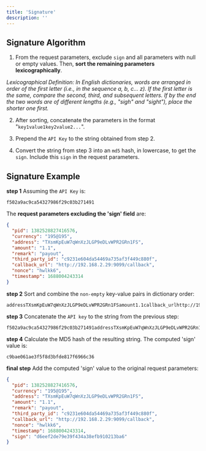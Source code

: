 ```yaml
---
title: 'Signature'
description: ''
---
```


## Signature Algorithm

1) From the request parameters, exclude `sign` and all parameters with null or empty values. Then, **sort the remaining parameters lexicographically**. 

_Lexicographical Definition: In English dictionaries, words are arranged in order of the first letter (i.e., in the sequence a, b, c... z). If the first letter is the same, compare the second, third, and subsequent letters. If by the end the two words are of different lengths (e.g., "sigh" and "sight"), place the shorter one first._

2) After sorting, concatenate the parameters in the format "`key1value1key2value2...`".

3) Prepend the `API Key` to the string obtained from step 2.

4) Convert the string from step 3 into an `md5` hash, in lowercase, to get the `sign`. Include this `sign` in the request parameters.

## Signature Example

**step 1** Assuming the `API Key` is:

```
f502a9ac9ca54327986f29c03b271491
```

The **request parameters excluding the 'sign' field** are:


```json
{
  "pid": 1382528827416576,
  "currency": "195@195",
  "address": "TXsmKpEuW7qWnXzJLGP9eDLvWPR2GRn1FS",
  "amount": "1.1",
  "remark": "payout",
  "third_party_id": "c9231e604da54469a735af3f449c880f",
  "callback_url": "http://192.168.2.29:9099/callback",
  "nonce": "hwlkk6",
  "timestamp": 1688004243314
}
```

**step 2**  Sort and combine the `non-empty` key-value pairs in dictionary order:

```
addressTXsmKpEuW7qWnXzJLGP9eDLvWPR2GRn1FSamount1.1callback_urlhttp://192.168.2.29:9099/callbackcurrency195@195noncemb8udupid1382528827416576remarkpayoutthird_party_id19faf9d3c8f34caf926f332f3021e887timestamp1688003966801
```

**step 3**  Concatenate the `API key` to the string from the previous step:

```
f502a9ac9ca54327986f29c03b271491addressTXsmKpEuW7qWnXzJLGP9eDLvWPR2GRn1FSamount1.1callback_urlhttp://192.168.2.29:9099/callbackcurrency195@195noncemb8udupid1382528827416576remarkpayoutthird_party_id19faf9d3c8f34caf926f332f3021e887timestamp1688003966801
```

**step 4**  Calculate the MD5 hash of the resulting string. The computed 'sign' value is:

```
c9bae061ae3f5f8d3bfde817f6966c36
```

**final step** Add the computed 'sign' value to the original request parameters:

```json
{
  "pid": 1382528827416576,
  "currency": "195@195",
  "address": "TXsmKpEuW7qWnXzJLGP9eDLvWPR2GRn1FS",
  "amount": "1.1",
  "remark": "payout",
  "third_party_id": "c9231e604da54469a735af3f449c880f",
  "callback_url": "http://192.168.2.29:9099/callback",
  "nonce": "hwlkk6",
  "timestamp": 1688004243314,
  "sign": "d6eef2de79e39f434a38efb910213ba6"
}
```
